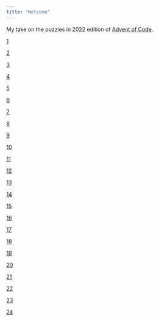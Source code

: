 ```yaml
---
title: "Welcome"
---
```


My take on the puzzles in 2022 edition of [Advent of Code](https://adventofcode.com/2022).

::: calendar
::: {.card .border-warning .mb-3}
::: day
[1](SOLUTIONS/Day_1.html)
:::
:::
::: {.card .border-warning .mb-3}
::: day
[2](SOLUTIONS/Day_2.html)
:::
:::
::: {.card .border-success .mb-3}
::: day
[3](SOLUTIONS/Day_3.html)
:::
:::
::: {.card .border-warning .mb-3}
::: day
[4](Day_4.html)
:::
:::
::: {.card .border-warning .mb-3}
::: day
[5](Day_5.html)
:::
:::
::: {.card .border-warning .mb-3}
::: day
[6](Day_6.html)
:::
:::
::: {.card .border-warning .mb-3}
::: day
[7](Day_7.html)
:::
:::
::: {.card .border-warning .mb-3}
::: day
[8](Day_8.html)
:::
:::
::: {.card .border-warning .mb-3}
::: day
[9](Day_9.html)
:::
:::
::: {.card .border-warning .mb-3}
::: day
[10](Day_10.html)
:::
:::
::: {.card .border-warning .mb-3}
::: day
[11](Day_11.html)
:::
:::
::: {.card .border-warning .mb-3}
::: day
[12](Day_12.html)
:::
:::
::: {.card .border-warning .mb-3}
::: day
[13](Day_13.html)
:::
:::
::: {.card .border-warning .mb-3}
::: day
[14](Day_14.html)
:::
:::
::: {.card .border-warning .mb-3}
::: day
[15](Day_15.html)
:::
:::
::: {.card .border-warning .mb-3}
::: day
[16](Day_16.html)
:::
:::
::: {.card .border-warning .mb-3}
::: day
[17](Day_17.html)
:::
:::
::: {.card .border-warning .mb-3}
::: day
[18](Day_18.html)
:::
:::
::: {.card .border-warning .mb-3}
::: day
[19](Day_19.html)
:::
:::
::: {.card .border-warning .mb-3}
::: day
[20](Day_20.html)
:::
:::
::: {.card .border-warning .mb-3}
::: day
[21](Day_21.html)
:::
:::
::: {.card .border-warning .mb-3}
::: day
[22](Day_22.html)
:::
:::
::: {.card .border-warning .mb-3}
::: day
[23](Day_23.html)
:::
:::
::: {.card .border-warning .mb-3}
::: day
[24](Day_24.html)
:::
:::
:::

